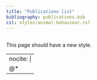 ---
title: "Publications list"
bibliography: publications.bib
csl: styles/animal-behaviour.csl
---
<!-- At some point be inspired by https://github.com/jhelvy/jhelvy_quarto/blob/main/research.qmd -->
<!-- His page has some super cool ideas -->
---

This page should have a new style.

---
nocite: |
  @*
---